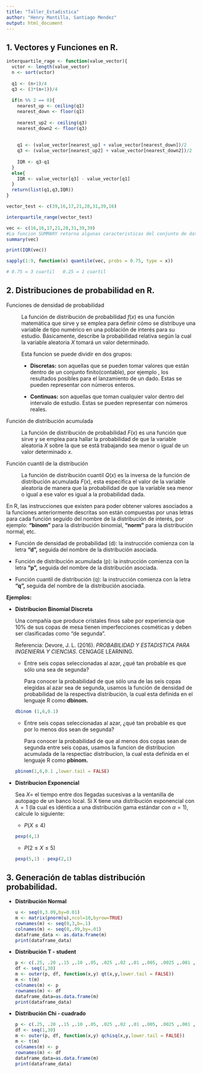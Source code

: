 ```yaml
---
title: "Taller_Estadistica"
author: "Henry Mantilla, Santiago Mendez"
output: html_document
---
```


## **1. Vectores y Funciones en R.**

```r
interquartile_rage <- function(value_vector){
  vctor <- length(value_vector)
  n <- sort(vctor)
  
  q1 <- (n+1)/4
  q3 <- (3*(n+1))/4
  
  if(n %% 2 == 0){
    nearest_up <- ceiling(q1)
    nearest_down <- floor(q1)
    
    nearest_up2 <- ceiling(q3)
    nearest_down2 <- floor(q3)
    
    
    q1 <- (value_vector[nearest_up] + value_vector[nearest_down])/2
    q3 <- (value_vector[nearest_up2] + value_vector[nearest_down2])/2
    
    IQR <- q3-q1
  }
  else{
    IQR <- value_vector[q3] - value_vector[q1]
  }
  return(list(q1,q3,IQR))
}
```

```r
vector_test <- c(39,16,17,21,28,31,39,16)

interquartile_range(vector_test)
```

```r
vec <- c(16,16,17,21,28,31,39,39)
#La funcion SUMMARY retorna algunas caracteristicas del conjunto de datos del vector, el valor de los cuartiles son diferentes a los que calculamos manualmente, por que? no sé.
summary(vec)
```

```r
print(IQR(vec))
```

```r
sapply(1:9, function(x) quantile(vec, probs = 0.75, type = x))

# 0.75 = 3 cuartil   0.25 = 1 cuartil
```

## **2. Distribuciones de probabilidad en R.**

Funciones de densidad de probabilidad

:   La función de distribución de probabilidad $f(x)$ es una función matemática que sirve y se emplea para definir cómo se distribuye una variable de tipo numérico en una población de interés para su estudio. Básicamente, describe la probabilidad relativa según la cual la variable aleatoria $X$ tomará un valor determinado.

    Esta funcion se puede dividir en dos grupos:

    -   **Discretas:** son aquellas que se pueden tomar valores que están dentro de un conjunto finito(contable), por ejemplo , los resultados posibles para el lanzamiento de un dado. Estas se pueden representar con números enteros.

    -   **Continuas:** son aquellas que toman cualquier valor dentro del intervalo de estudio. Estas se pueden representar con números reales.

Función de distribución acumulada

:   La función de distribución de probabilidad $F(x)$ es una función que sirve y se emplea para hallar la probabilidad de que la variable aleatoria $X$ sobre la que se está trabajando sea menor o igual de un valor determinado $x$.

Función cuantil de la distribución

:   La función de distribución cuantil $Q(x)$ es la inversa de la función de distribución acumulada $F(x)$, esta especifica el valor de la variable aleatoria de manera que la probabilidad de que la variable sea menor o igual a ese valor es igual a la probabilidad dada.

En R, las instrucciones que existen para poder obtener valores asociados a la funciones anteriormente descritas son están compuestas por unas letras para cada función seguido del nombre de la distribución de interés, por ejemplo: **"binom"** para la distribución binomial, **"norm"** para la distribución normal, etc.

-   Función de densidad de probabilidad (d): la instrucción comienza con la letra **"d",** seguida del nombre de la distribución asociada.

-   Función de distribución acumulada (p): la instrucción comienza con la letra **"p",** seguida del nombre de la distribución asociada.

-   Función cuantil de distribución (q): la instrucción comienza con la letra **"q",** seguida del nombre de la distribución asociada.

**Ejemplos:**

-   **Distribucion Binomial Discreta**

    Una compañía que produce cristales finos sabe por experiencia que 10% de sus copas de mesa tienen imperfecciones cosméticas y deben ser clasificadas como "de segunda".

    Referencia: Devore, J. L. (2016). *PROBABILIDAD Y ESTADISTICA PARA INGENIERIA Y CIENCIAS*. CENGAGE LEARNING.

    -   Entre seis copas seleccionadas al azar, ¿qué tan probable es que sólo una sea de segunda?

        Para conocer la probabilidad de que sólo una de las seis copas elegidas al azar sea de segunda, usamos la función de densidad de probabilidad de la respectiva distribución, la cual esta definida en el lenguaje R como **dbinom.**

    ```r
    dbinom (1,6,0.1)
    ```

    -   Entre seis copas seleccionadas al azar, ¿qué tan probable es que por lo menos dos sean de segunda?

        Para conocer la probabilidad de que al menos dos copas sean de segunda entre seis copas, usamos la funcion de distribucion acumulada de la respectiac distribucion, la cual esta definida en el lenguaje R como **pbinom.**

    ```r
    pbinom(1,6,0.1 ,lower.tail = FALSE)
    ```

-   **Distribucion Exponencial**

    Sea $X =$ el tiempo entre dos llegadas sucesivas a la ventanilla de autopago de un banco local. Si X tiene una distribución exponencial con $\lambda = 1$ (la cual es idéntica a una distribución gama estándar con $\alpha = 1$), calcule lo siguiente:

    -   $P(X \leq 4)$

    ```r
    pexp(4,1)
    ```

    -   $P(2 \leq X \leq 5)$

    ```r
    pexp(5,1) - pexp(2,1)
    ```

## **3. Generación de tablas distribución probabilidad.**

-   **Distribución Normal**

    ```r
    u <- seq(0,3.09,by=0.01)
    m <- matrix(pnorm(u),ncol=10,byrow=TRUE)
    rownames(m) <- seq(0,3,b=.1)
    colnames(m) <- seq(0,.09,by=.01)
    dataframe_data <- as.data.frame(m)
    print(dataframe_data)
    ```

-   **Distribución T - student**

    ```r
    p <- c(.25, .20 ,.15 ,.10 ,.05, .025 ,.02 ,.01 ,.005, .0025 ,.001 ,.0005)
    df <- seq(1,30)
    m <- outer(p, df, function(x,y) qt(x,y,lower.tail = FALSE))
    m <- t(m)
    colnames(m) <- p
    rownames(m) <- df
    dataframe_data=as.data.frame(m)
    print(dataframe_data)
    ```

-   **Distribución Chi - cuadrado**

    ```r
    p <- c(.25, .20 ,.15 ,.10 ,.05, .025 ,.02 ,.01 ,.005, .0025 ,.001 ,.0005)
    df <- seq(1,30)
    m <- outer(p, df, function(x,y) qchisq(x,y,lower.tail = FALSE))
    m <- t(m)
    colnames(m) <- p
    rownames(m) <- df
    dataframe_data=as.data.frame(m)
    print(dataframe_data)
    ```
